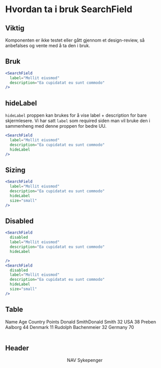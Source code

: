 

<Meta title="ds-react/form/search-field/intro" />

# Hvordan ta i bruk SearchField

## Viktig

Komponenten er ikke testet eller gått gjennom et design-review, så anbefalses og vente med å ta den i bruk.

## Bruk

```jsx
<SearchField
  label="Mollit eiusmod"
  description="Ea cupidatat eu sunt commodo"
/>
```

<Canvas>
  <div style={{ width: 300 }}>
    <SearchField
      label="Mollit eiusmod"
      description="Ea cupidatat eu sunt commodo"
    />
  </div>
</Canvas>

## hideLabel

`hideLabel` proppen kan brukes for å vise label + description for bare skjermlesere.
Vi har satt `label` som required siden man vil bruke den i sammenheng med denne proppen for bedre UU.

```jsx
<SearchField
  label="Mollit eiusmod"
  description="Ea cupidatat eu sunt commodo"
  hideLabel
/>
```

<Canvas>
  <div style={{ width: 300 }}>
    <SearchField
      label="Mollit eiusmod"
      description="Ea cupidatat eu sunt commodo"
      hideLabel
    />
  </div>
</Canvas>

## Sizing

```jsx
<SearchField
  label="Mollit eiusmod"
  description="Ea cupidatat eu sunt commodo"
  hideLabel
  size="small"
/>
```

<Canvas>
  <div style={{ width: 300 }}>
    <SearchField
      label="Mollit eiusmod"
      description="Ea cupidatat eu sunt commodo"
      hideLabel
      size="small"
    />
  </div>
</Canvas>

## Disabled

```jsx
<SearchField
  disabled
  label="Mollit eiusmod"
  description="Ea cupidatat eu sunt commodo"
  hideLabel

/>
<SearchField
  disabled
  label="Mollit eiusmod"
  description="Ea cupidatat eu sunt commodo"
  hideLabel
  size="small"
/>
```

<Canvas>
  <div style={{ width: 300 }}>
    <SearchField
      disabled
      label="Mollit eiusmod"
      description="Ea cupidatat eu sunt commodo"
      hideLabel
    />
  </div>
  <SearchField
    disabled
    label="Mollit eiusmod"
    description="Ea cupidatat eu sunt commodo"
    hideLabel
    size="small"
  />
</Canvas>

## Table

<Canvas>
  <Table>
    <Table.Body>
      <Table.Row>
        <Table.HeaderCell scope="col">
          <SearchField
            label="Mollit eiusmod"
            description="Ea cupidatat eu sunt commodo"
            hideLabel
          />
        </Table.HeaderCell>
      </Table.Row>
      <Table.Row>
        <Table.HeaderCell scope="col">Name</Table.HeaderCell>
        <Table.HeaderCell scope="col">Age</Table.HeaderCell>
        <Table.HeaderCell scope="col">Country</Table.HeaderCell>
        <Table.HeaderCell scope="col">Points</Table.HeaderCell>
      </Table.Row>
      <Table.Row>
        <Table.HeaderCell scope="row">
          Donald SmithDonald Smith
        </Table.HeaderCell>
        <Table.DataCell>32</Table.DataCell>
        <Table.DataCell>USA</Table.DataCell>
        <Table.DataCell>38</Table.DataCell>
      </Table.Row>
      <Table.Row>
        <Table.HeaderCell scope="row">Preben Aalborg</Table.HeaderCell>
        <Table.DataCell>44</Table.DataCell>
        <Table.DataCell>Denmark</Table.DataCell>
        <Table.DataCell>11</Table.DataCell>
      </Table.Row>
      <Table.Row>
        <Table.HeaderCell scope="row">Rudolph Bachenmeier</Table.HeaderCell>
        <Table.DataCell>32</Table.DataCell>
        <Table.DataCell>Germany</Table.DataCell>
        <Table.DataCell>70</Table.DataCell>
      </Table.Row>
    </Table.Body>
  </Table>
</Canvas>

## Header

<Header>
  <Header.Title href="#">NAV Sykepenger</Header.Title>
  <div style={{ margin: "auto 1rem auto auto" }}>
    <SearchField
      label="Mollit eiusmod"
      description="Ea cupidatat eu sunt commodo"
      hideLabel
      size="small"
    />
  </div>
  <Header.User name="Ola Normann" />
</Header>
